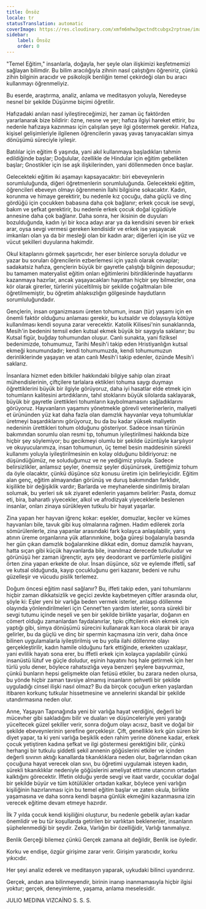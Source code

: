 ```yaml
---
title: Önsöz
locale: tr
statusTranslation: automatic
coverImage: https://res.cloudinary.com/xmfm6mhw3gwctndtcubgx2rptnae/image/upload/v1740337243/small_cover_educacion_fundamental_a051170f1c.webp
sidebar:
    label: Önsöz
    order: 0
---
```

"Temel Eğitim," insanlarla, doğayla, her şeyle olan ilişkimizi keşfetmemizi sağlayan bilimdir. Bu bilim aracılığıyla zihnin nasıl çalıştığını öğreniriz, çünkü zihin bilginin aracıdır ve psikolojik benliğin temel çekirdeği olan bu aracı kullanmayı öğrenmeliyiz.

Bu eserde, araştırma, analiz, anlama ve meditasyon yoluyla, Neredeyse nesnel bir şekilde Düşünme biçimi öğretilir.

Hafızadaki anıları nasıl iyileştireceğimizi, her zaman üç faktörden yararlanarak bize bildirir: özne, nesne ve yer; hafıza ilgiyi hareket ettirir, bu nedenle hafızaya kazınması için çalışılan şeye ilgi göstermek gerekir. Hafıza, kişisel gelişimleriyle ilgilenen öğrencilerin yavaş yavaş tanıyacakları simya dönüşümü süreciyle iyileşir.

Batılılar için eğitim 6 yaşında, yani akıl kullanmaya başladıkları tahmin edildiğinde başlar; Doğulular, özellikle de Hindular için eğitim gebelikten başlar; Gnostikler için ise aşk ilişkilerinden, yani döllenmeden önce başlar.

Gelecekteki eğitim iki aşamayı kapsayacaktır: biri ebeveynlerin sorumluluğunda, diğeri öğretmenlerin sorumluluğunda. Gelecekteki eğitim, öğrencileri ebeveyn olmayı öğrenmenin İlahi bilgisine sokacaktır. Kadın, korunma ve himaye gerektirir, bu nedenle kız çocuğu, daha güçlü ve dinç gördüğü için çocukken babasına daha çok bağlanır; erkek çocuk ise sevgi, bakım ve şefkat gerektirir, bu nedenle erkek çocuk doğal içgüdüyle annesine daha çok bağlanır. Daha sonra, her ikisinin de duyuları bozulduğunda, kadın iyi bir koca adayı arar ya da kendisini seven bir erkek arar, oysa sevgi vermesi gereken kendisidir ve erkek ise yaşayacak imkanları olan ya da bir mesleği olan bir kadın arar; diğerleri için ise yüz ve vücut şekilleri duyularına hakimdir.

Okul kitaplarını görmek şaşırtıcıdır, her eser binlerce soruyla doludur ve yazar bu soruları öğrencilerin ezberlemesi için yazılı olarak cevaplar; sadakatsiz hafıza, gençlerin büyük bir gayretle çalıştığı bilginin deposudur; bu tamamen materyalist eğitim onları eğitimlerini bitirdiklerinde hayatlarını kazanmaya hazırlar, ancak yaşayacakları hayattan hiçbir şey bilmezler, ona kör olarak girerler, türlerini yüceltilmiş bir şekilde çoğaltmaları bile öğretilmemiştir, bu öğretim ahlaksızlığın gölgesinde haydutların sorumluluğundadır.

Gençlerin, insan organizmasını üreten tohumun, insan (tür) yaşamı için en önemli faktör olduğunu anlaması gerekir, bu kutsaldır ve dolayısıyla kötüye kullanılması kendi soyuna zarar verecektir. Katolik Kilisesi'nin sunaklarında, Mesih'in bedenini temsil eden kutsal ekmek büyük bir saygıyla saklanır; bu Kutsal figür, buğday tohumundan oluşur. Canlı sunakta, yani fiziksel bedenimizde, tohumumuz, Tarihi Mesih'i takip eden Hristiyanlığın kutsal ekmeği konumundadır; kendi tohumumuzda, kendi tohumumuzun derinliklerinde yaşayan ve atan canlı Mesih'i takip edenler, özünde Mesih'i saklarız.

İnsanlara hizmet eden bitkiler hakkındaki bilgiye sahip olan ziraat mühendislerinin, çiftçilere tarlalara ektikleri tohuma saygı duymayı öğrettiklerini büyük bir ilgiyle görüyoruz, daha iyi hasatlar elde etmek için tohumların kalitesini artırdıklarını, tahıl stoklarını büyük silolarda saklayarak, büyük bir gayretle ürettikleri tohumların kaybolmamasını sağladıklarını görüyoruz. Hayvanların yaşamını yönetmekle görevli veterinerlerin, maliyeti et ürününden yüz kat daha fazla olan damızlık hayvanlar veya tohumluklar üretmeyi başardıklarını görüyoruz, bu da bu kadar yüksek maliyetin nedeninin ürettikleri tohum olduğunu gösteriyor. Sadece insan türünün bakımından sorumlu olan resmi tıp, tohumun iyileştirilmesi hakkında bize hiçbir şey söylemiyor; bu gecikmeyi olumlu bir şekilde üzüntüyle karşılıyor ve okuyucularımıza, insan tohumunun, üç temel besin maddesinin sürekli kullanımı yoluyla iyileştirilmesinin en kolay olduğunu bildiriyoruz: ne düşündüğümüz, ne soluduğumuz ve ne yediğimiz yoluyla. Sadece belirsizlikler, anlamsız şeyler, önemsiz şeyler düşünürsek, ürettiğimiz tohum da öyle olacaktır, çünkü düşünce söz konusu üretim için belirleyicidir. Eğitim alan genç, eğitim almayandan görünüş ve duruş bakımından farklıdır, kişilikte bir değişiklik vardır; Barlarda ve meyhanelerde sindirilmiş biraları solumak, bu yerleri sık sık ziyaret edenlerin yaşamını belirler: Pasta, domuz eti, bira, baharatlı yiyecekler, alkol ve afrodizyak yiyeceklerle beslenen insanlar, onları zinaya sürükleyen tutkulu bir hayat yaşarlar.

Zina yapan her hayvan iğrenç kokar: eşekler, domuzlar, keçiler ve kümes hayvanları bile, tavuk gibi kuş olmalarına rağmen. Hadım edilerek zorla sömürülenlerle, zina yapanlar arasındaki fark kolayca anlaşılabilir, yarış atının üreme organlarına yük atlarınınkine, boğa güreşi boğalarıyla basında her gün çıkan damızlık boğalarınkine dikkat edin, domuz damızlık hayvanı, hatta sıçan gibi küçük hayvanlarda bile, inanılmaz derecede tutkuludur ve görünüşü her zaman iğrençtir, aynı şey deodorant ve parfümlerle pisliğini örten zina yapan erkekte de olur. İnsan düşünce, söz ve eylemde iffetli, saf ve kutsal olduğunda, kayıp çocukluğunu geri kazanır, bedeni ve ruhu güzelleşir ve vücudu pislik terlemez.

Doğum öncesi eğitim nasıl sağlanır? Bu, iffeti takip eden, yani tohumlarını hiçbir zaman dikkatsizlik ve geçici zevkte kaybetmeyen çiftler arasında olur, şöyle ki: Eşler yeni bir varlığa beden vermek isterler, anlaşıp döllenme olayında yönlendirilmeleri için Cennet'ten yardım isterler, sonra sürekli bir sevgi tutumu içinde neşeli ve şen bir şekilde birlikte yaşarlar, doğanın en cömert olduğu zamanlardan faydalanırlar, tıpkı çiftçilerin ekin ekmek için yaptığı gibi, simya dönüşümü sürecini kullanarak karı koca olarak bir araya gelirler, bu da güçlü ve dinç bir spermin kaçmasına izin verir, daha önce bilinen uygulamalarla iyileştirilmiş ve bu yolla ilahi döllenme olayı gerçekleştirilir, kadın hamile olduğunu fark ettiğinde, erkekten uzaklaşır, yani evlilik hayatı sona erer, bu iffetli erkek için kolayca yapılabilir çünkü insanüstü lütuf ve güçle doludur, eşinin hayatını hoş hale getirmek için her türlü yolu dener, böylece rahatsızlığa veya benzeri şeylere başvurmaz, çünkü bunların hepsi gelişmekte olan fetüsü etkiler, bu zarara neden olursa, bu yönde hiçbir zaman tavsiye almamış insanların şehvetli bir şekilde uyguladığı cinsel ilişki nasıl olmaz? Bu da birçok çocuğun erken yaşlardan itibaren korkunç tutkular hissetmesine ve annelerini skandal bir şekilde utandırmasına neden olur.

Anne, Yaşayan Tapınağında yeni bir varlığa hayat verdiğini, değerli bir mücevher gibi sakladığını bilir ve duaları ve düşünceleriyle yeni yaratığı yüceltecek güzel şekiller verir, sonra doğum olayı acısız, basit ve doğal bir şekilde ebeveynlerinin şerefine gerçekleşir. Çift, genellikle kırk gün süren bir diyet yapar, ta ki yeni varlığa beşiklik eden rahim yerine dönene kadar, erkek çocuk yetiştiren kadına şefkat ve ilgi göstermesi gerektiğini bilir, çünkü herhangi bir tutkulu şiddetli şekil annenin göğüslerini etkiler ve içinden değerli sıvının aktığı kanallarda tıkanıklıklara neden olur, bağırlarından çıkan çocuğuna hayat verecek olan sıvı, bu öğretimi uygulamak isteyen kadın, sürekli tıkanıklıklar nedeniyle göğüslerini ameliyat ettirme utancının ortadan kalktığını görecektir. İffetin olduğu yerde sevgi ve itaat vardır, çocuklar doğal bir şekilde büyür ve tüm kötülükler ortadan kalkar, böylece yeni varlığın kişiliğinin hazırlanması için bu temel eğitim başlar ve zaten okula, birlikte yaşamasına ve daha sonra kendi başına günlük ekmeğini kazanmasına izin verecek eğitime devam etmeye hazırdır.

İlk 7 yılda çocuk kendi kişiliğini oluşturur, bu nedenle gebelik ayları kadar önemlidir ve bu tür koşullarda getirilen bir varlıktan beklenenler, insanların şüphelenmediği bir şeydir. Zeka, Varlığın bir özelliğidir, Varlığı tanımalıyız.

Benlik Gerçeği bilemez çünkü Gerçek zamana ait değildir, Benlik ise öyledir.

Korku ve endişe, özgür girişime zarar verir. Girişim yaratıcıdır, korku yıkıcıdır.

Her şeyi analiz ederek ve meditasyon yaparak, uykudaki bilinci uyandırırız.

Gerçek, andan ana bilinmeyendir, birinin inanıp inanmamasıyla hiçbir ilgisi yoktur; gerçek, deneyimleme, yaşama, anlama meselesidir.

JULIO MEDINA VIZCAÍNO
S. S. S.

